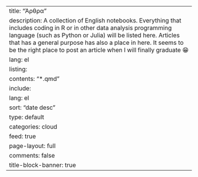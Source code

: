 ---
title: "Άρθρα"
description: A collection of English notebooks. Everything that includes coding in R or in other data analysis programming language (such as Python or Julia) will be listed here. Articles that has a general purpose has also a place in here. It seems to be the right place to post an article when I will finally graduate &#128513;
lang: el
listing:
  contents: "*.qmd"
  include:
    lang: el
  sort: "date desc"
  type: default
  categories: cloud
  feed: true
page-layout: full
comments: false
title-block-banner: true
---